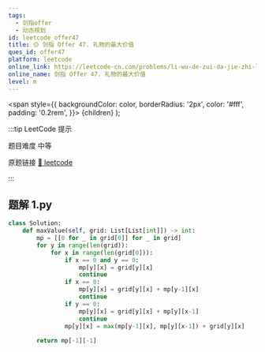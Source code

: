 ```yaml
---
tags:
  - 剑指offer
  - 动态规划
id: leetcode_offer47
title: 🟡 剑指 Offer 47. 礼物的最大价值
ques_id: offer47
platform: leetcode
online_link: https://leetcode-cn.com/problems/li-wu-de-zui-da-jie-zhi-lcof/
online_name: 剑指 Offer 47. 礼物的最大价值
level: m
---
```


  <span
    style={{
      backgroundColor: color,
      borderRadius: '2px',
      color: '#fff',
      padding: '0.2rem',
    }}>
    {children}
  </span>
);

:::tip LeetCode 提示

题目难度 <Highlight color="#ffc01e">中等</Highlight>

原题链接 [🔗 leetcode](https://leetcode-cn.com/problems/li-wu-de-zui-da-jie-zhi-lcof/)

:::



## 题解 1.py

```py
class Solution:
    def maxValue(self, grid: List[List[int]]) -> int:
        mp = [[0 for _ in grid[0]] for _ in grid]
        for y in range(len(grid)):
            for x in range(len(grid[0])):
                if x == 0 and y == 0:
                    mp[y][x] = grid[y][x]
                    continue
                if x == 0:
                    mp[y][x] = grid[y][x] + mp[y-1][x]
                    continue
                if y == 0:
                    mp[y][x] = grid[y][x] + mp[y][x-1]
                    continue
                mp[y][x] = max(mp[y-1][x], mp[y][x-1]) + grid[y][x]
        
        return mp[-1][-1]
```


